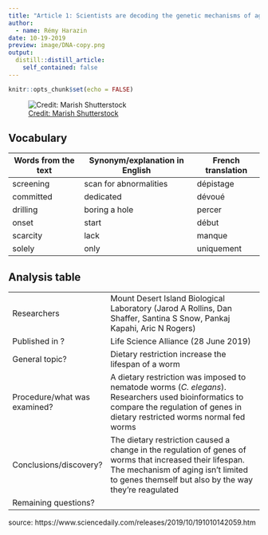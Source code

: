 ```yaml
---
title: "Article 1: Scientists are decoding the genetic mechanisms of aging"
author:
  - name: Rémy Harazin
date: 10-19-2019
preview: image/DNA-copy.png
output:
  distill::distill_article:
    self_contained: false
---
```


```r
knitr::opts_chunk$set(echo = FALSE)
```


![ [Credit: Marish Shutterstock](https://www.shutterstock.com/image-vector/dna-genetic-sign-elements-icons-collection-280000706?src=eYWmisWNfHkRdh1QCQLnGg-1-0) ](image/DNA-copy.png)

## Vocabulary 

| Words from the text | Synonym/explanation in English | French translation |
| ------------------- | ------------------------------ | ------------------ |
| screening           | scan for abnormalities         | dépistage          |
| committed           | dedicated                      | dévoué             |
| drilling            | boring a hole                  | percer             |
| onset               | start                          | début              |
| scarcity            | lack                           | manque             |
| solely              | only                           | uniquement         |

## Analysis table 

|                              |                                                                                                                                                                                                          |
| ---------------------------- | -------------------------------------------------------------------------------------------------------------------------------------------------------------------------------------------------------- |
| Researchers                  | Mount Desert Island Biological Laboratory (Jarod A Rollins, Dan Shaffer, Santina S Snow, Pankaj Kapahi, Aric N Rogers)                                                                                                                               |
| Published in ?               | Life Science Alliance (28 June 2019)                                                                                                                                                                                         |
| General topic?               | Dietary restriction increase the lifespan of a worm                                                                                                                                                      |
| Procedure/what was examined? | A dietary restriction was imposed to nematode worms (*C. elegans*). Researchers used bioinformatics to compare the regulation of genes in dietary restricted worms normal fed worms                      |
| Conclusions/discovery?       | The dietary restriction caused a change in the regulation of genes of worms that increased their lifespan. The mechanism of aging isn't limited to genes themself but also by the way they're reagulated |
| Remaining questions?         |                                                                                                                                                                                                          |


source: https://www.sciencedaily.com/releases/2019/10/191010142059.htm
